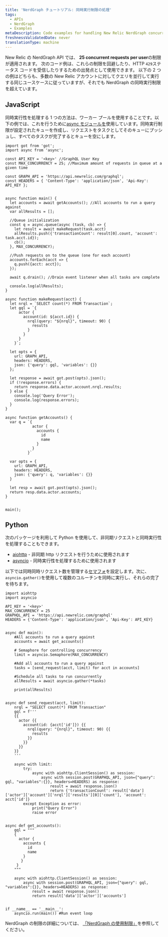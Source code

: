 ```yaml
---
title: 'NerdGraph チュートリアル: 同時実行制限の処理'
tags:
  - APIs
  - NerdGraph
  - Examples
metaDescription: Code examples for handling New Relic NerdGraph concurrency limits.
freshnessValidatedDate: never
translationType: machine
---
```


New Relic の NerdGraph API では、 <DNT>**25 concurrent requests per user**</DNT>の制限が適用されます。 次のコード例は、これらの制限を回避したり、HTTP `429`ステータス コードを受信したりするための出発点として使用できます。 以下の 2 つの例はどちらも、多数の New Relic アカウントに対してクエリを並行して実行する同じユースケースに従っていますが、それでも NerdGraph の同時実行制限を超えています。

## JavaScript

同時実行性を処理する 1 つの方法は、ワーカー プールを使用することです。以下の例では、これを行うために[async モジュールを](https://caolan.github.io/async/v3/docs.html#queue)使用しています。同時実行制限が設定されたキューを作成し、リクエストをタスクとしてそのキューにプッシュし、すべてのタスクが完了するとキューを空にします。

```node
import got from 'got';
import async from 'async';

const API_KEY = '<key>' //GraphQL User Key
const MAX_CONCURRENCY = 25; //Maximum amount of requests in queue at a given time

const GRAPH_API = 'https://api.newrelic.com/graphql';
const HEADERS = { 'Content-Type': 'application/json', 'Api-Key': API_KEY };


async function main() {
  let accounts = await getAccounts(); //All accounts to run a query against
  var allResults = [];

  //Queue initialization
  const q = async.queue(async (task, cb) => {
    let result = await makeRequest(task.acct)
    allResults.push({'transactionCount': result[0].count, 'account': task.acct.id});
    cb();
  }, MAX_CONCURRENCY);

  //Push requests on to the queue (one for each account)
  accounts.forEach(acct => {
    q.push({acct: acct});
  });

  await q.drain(); //Drain event listener when all tasks are complete

  console.log(allResults);
}

async function makeRequest(acct) {
  let nrql = `SELECT count(*) FROM Transaction`;
  let gql = `{
      actor {
        account(id: ${acct.id}) {
          nrql(query: "${nrql}", timeout: 90) {
            results
          }
        }
      }
    }`;

  let opts = {
    url: GRAPH_API,
    headers: HEADERS,
    json: {'query': gql, 'variables': {}}
  };

  let response = await got.post(opts).json();
  if (!response.errors) {
    return response.data.actor.account.nrql.results;
  } else {
    console.log('Query Error');
    console.log(response.errors);
  }
}

async function getAccounts() {
  var q = `{
            actor {
              accounts {
                id
                name
              }
            }
          }`

  var opts = {
    url: GRAPH_API,
    headers: HEADERS,
    json: {'query': q, 'variables': {}}
  }

  let resp = await got.post(opts).json();
  return resp.data.actor.accounts;
}


main();

```

## Python

次のパッケージを利用して Python を使用して、非同期リクエストと同時実行性を処理することもできます。

* [aiohttp](https://docs.aiohttp.org/en/stable/) - 非同期 http リクエストを行うために使用されます
* [asyncio](https://docs.python.org/3/library/asyncio.html) - 同時実行性を処理するために使用されます

以下では同時同時リクエスト数を管理する[セマフォ](https://docs.python.org/3/library/asyncio-sync.html?highlight=semaphore#asyncio.Semaphore)を設定します。次に、 `asyncio.gather()`を使用して複数のコルーチンを同時に実行し、それらの完了を待ちます。

```
import aiohttp
import asyncio

API_KEY = '<key>'
MAX_CONCURRENCY = 25
GRAPHQL_API = 'https://api.newrelic.com/graphql'
HEADERS = {'Content-Type': 'application/json', 'Api-Key': API_KEY}


async def main():
    #All accounts to run a query against
    accounts = await get_accounts()

    # Semaphore for controlling concurrency
    limit = asyncio.Semaphore(MAX_CONCURRENCY)

    #Add all accounts to run a query against
    tasks = [send_request(acct, limit) for acct in accounts]

    #Schedule all tasks to run concurrently
    allResults = await asyncio.gather(*tasks)

    print(allResults)


async def send_request(acct, limit):
    nrql = "SELECT count(*) FROM Transaction"
    gql = f'''
    {{
      actor {{
        account(id: {acct['id']}) {{
          nrql(query: "{nrql}", timeout: 90) {{
            results
          }}
        }}
      }}
    }}
    '''

    async with limit:
        try:
            async with aiohttp.ClientSession() as session:
                async with session.post(GRAPHQL_API, json={"query": gql, "variables":{}}, headers=HEADERS) as response:
                    result = await response.json()
                    return {'transactionCount': result['data']['actor']['account']['nrql']['results'][0]['count'], 'account': acct['id']}
        except Exception as error:
            print("Query Error")
            raise error


async def get_accounts():
    gql = """
    {
      actor {
        accounts {
          id
          name
        }
       }
     }
    """

    async with aiohttp.ClientSession() as session:
        async with session.post(GRAPHQL_API, json={"query": gql, "variables":{}}, headers=HEADERS) as response:
            result = await response.json()
            return result['data']['actor']['accounts']


if __name__ == '__main__':
    asyncio.run(main()) #Run event loop

```

NerdGraph の制限の詳細については、 [「NerdGraph の使用制限」](/docs/apis/nerdgraph/nerdgraph-usage-limits)を参照してください。